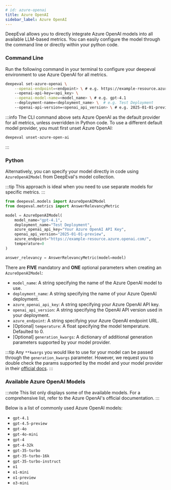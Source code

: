 ```yaml
---
# id: azure-openai
title: Azure OpenAI
sidebar_label: Azure OpenAI
---
```


DeepEval allows you to directly integrate Azure OpenAI models into all available LLM-based metrics. You can easily configure the model through the command line or directly within your python code.

### Command Line

Run the following command in your terminal to configure your deepeval environment to use Azure OpenAI for all metrics.

```bash
deepeval set-azure-openai \
    --openai-endpoint=<endpoint> \ # e.g. https://example-resource.azure.openai.com/
    --openai-api-key=<api_key> \
    --openai-model-name=<model_name> \ # e.g. gpt-4.1
    --deployment-name=<deployment_name> \  # e.g. Test Deployment
    --openai-api-version=<openai_api_version> \ # e.g. 2025-01-01-preview
```

:::info
The CLI command above sets Azure OpenAI as the default provider for all metrics, unless overridden in Python code. To use a different default model provider, you must first unset Azure OpenAI:

```bash
deepeval unset-azure-open-ai
```

:::

### Python

Alternatively, you can specify your model directly in code using `AzureOpenAIModel` from DeepEval's model collection.

:::tip
This approach is ideal when you need to use separate models for specific metrics.
:::

```python
from deepeval.models import AzureOpenAIModel
from deepeval.metrics import AnswerRelevancyMetric

model = AzureOpenAIModel(
    model_name="gpt-4.1",
    deployment_name="Test Deployment",
    azure_openai_api_key="Your Azure OpenAI API Key",
    openai_api_version="2025-01-01-preview",
    azure_endpoint="https://example-resource.azure.openai.com/",
    temperature=0
)

answer_relevancy = AnswerRelevancyMetric(model=model)
```

There are **FIVE** mandatory and **ONE** optional parameters when creating an `AzureOpenAIModel`:

- `model_name`: A string specifying the name of the Azure OpenAI model to use.
- `deployment_name`: A string specifying the name of your Azure OpenAI deployment.
- `azure_openai_api_key`: A string specifying your Azure OpenAI API key.
- `openai_api_version`: A string specifying the OpenAI API version used in your deployment.
- `azure_endpoint`: A string specifying your Azure OpenAI endpoint URL.
- [Optional] `temperature`: A float specifying the model temperature. Defaulted to 0.
- [Optional] `generation_kwargs`: A dictionary of additional generation parameters supported by your model provider.

:::tip
Any `**kwargs` you would like to use for your model can be passed through the `generation_kwargs` parameter. However, we request you to double check the params supported by the model and your model provider in their [official docs](https://learn.microsoft.com/en-us/azure/ai-foundry/openai/reference#request-body).
:::

### Available Azure OpenAI Models

:::note
This list only displays some of the available models. For a comprehensive list, refer to the Azure OpenAI's official documentation.
:::

Below is a list of commonly used Azure OpenAI models:

- `gpt-4.1`
- `gpt-4.5-preview`
- `gpt-4o`
- `gpt-4o-mini`
- `gpt-4`
- `gpt-4-32k`
- `gpt-35-turbo`
- `gpt-35-turbo-16k`
- `gpt-35-turbo-instruct`
- `o1`
- `o1-mini`
- `o1-preview`
- `o3-mini`
